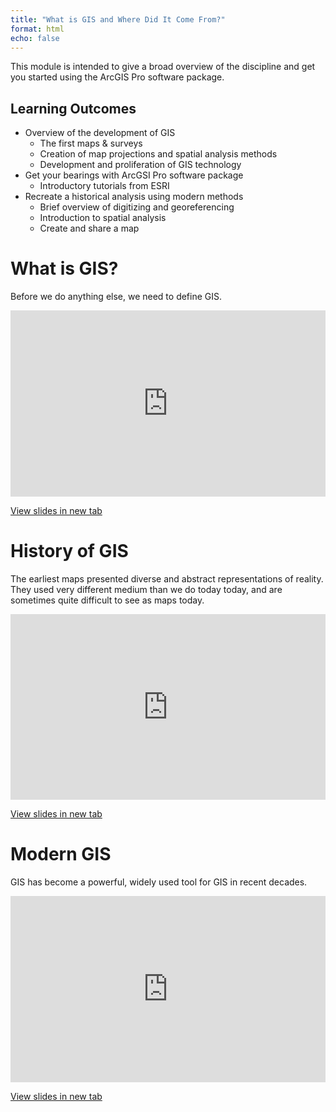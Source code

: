 ```yaml
---
title: "What is GIS and Where Did It Come From?"
format: html
echo: false
---
```


This module is intended to give a broad overview of the discipline and get you started using the ArcGIS Pro software package.


## Learning Outcomes


* Overview of the development of GIS
  * The first maps & surveys
  * Creation of map projections and spatial analysis methods
  * Development and proliferation of GIS technology
* Get your bearings with ArcGSI Pro software package
  * Introductory tutorials from ESRI
* Recreate a historical analysis using modern methods
  * Brief overview of digitizing and georeferencing
  * Introduction to spatial analysis
  * Create and share a map

# What is GIS?

Before we do anything else, we need to define GIS.

<div style="overflow: hidden;
  padding-top: 56.25%;
  position: relative">
  <iframe src="https://geos270.github.io/LectureSlides/What_is_GIS/Slides.html" title="Processes" scrolling="no" frameborder="0"
    style="border: 0;
   height: 100%;
   left: 0;
   position: absolute;
   top: 0;
   width: 100%;">
   <p>Your browser does not support iframes.</p>
 </iframe>
</div>
<a href="https://geos270.github.io/LectureSlides/What_is_GIS/Slides.html" target="_blank">View slides in new tab</a>


# History of GIS

The earliest maps presented diverse and abstract representations of reality.  They used very different medium than we do today today, and are sometimes quite difficult to see as maps today.  

<div style="overflow: hidden;
  padding-top: 56.25%;
  position: relative">
  <iframe src="https://geos270.github.io/LectureSlides/History_of_GIS/Slides.html" title="Processes" scrolling="no" frameborder="0"
    style="border: 0;
   height: 100%;
   left: 0;
   position: absolute;
   top: 0;
   width: 100%;">
   <p>Your browser does not support iframes.</p>
 </iframe>
</div>
<a href="https://geos270.github.io/LectureSlides/History_of_GIS/Slides.html" target="_blank">View slides in new tab</a>


# Modern GIS

GIS has become a powerful, widely used tool for GIS in recent decades.

<div style="overflow: hidden;
  padding-top: 56.25%;
  position: relative">
  <iframe src="https://geos270.github.io/LectureSlides/Modern_GIS/Slides.html" title="Processes" scrolling="no" frameborder="0"
    style="border: 0;
   height: 100%;
   left: 0;
   position: absolute;
   top: 0;
   width: 100%;">
   <p>Your browser does not support iframes.</p>
 </iframe>
</div>
<a href="https://geos270.github.io/LectureSlides/Modern_GIS/Slides.html" target="_blank">View slides in new tab</a>
